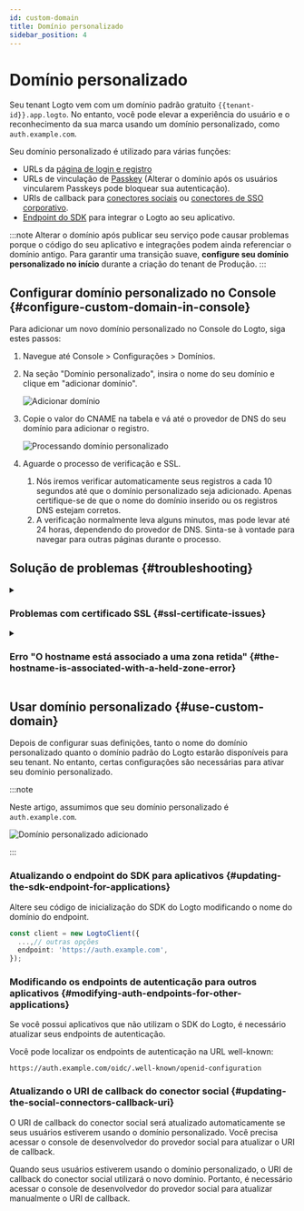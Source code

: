 ```yaml
---
id: custom-domain
title: Domínio personalizado
sidebar_position: 4
---
```


# Domínio personalizado

Seu tenant Logto vem com um domínio padrão gratuito `{{tenant-id}}.app.logto`. No entanto, você pode elevar a experiência do usuário e o reconhecimento da sua marca usando um domínio personalizado, como `auth.example.com`.

Seu domínio personalizado é utilizado para várias funções:

- URLs da [página de login e registro](/end-user-flows/sign-up-and-sign-in)
- URLs de vinculação de [Passkey](/end-user-flows/mfa/webauthn) (Alterar o domínio após os usuários vincularem Passkeys pode bloquear sua autenticação).
- URIs de callback para [conectores sociais](/connectors/social-connectors) ou [conectores de SSO corporativo](/connectors/enterprise-connectors).
- [Endpoint do SDK](/integrate-logto/application-data-structure#openid-provider-configuration-endpoint) para integrar o Logto ao seu aplicativo.

:::note
Alterar o domínio após publicar seu serviço pode causar problemas porque o código do seu aplicativo e integrações podem ainda referenciar o domínio antigo. Para garantir uma transição suave, **configure seu domínio personalizado no início** durante a criação do tenant de Produção.
:::

## Configurar domínio personalizado no Console \{#configure-custom-domain-in-console}

Para adicionar um novo domínio personalizado no Console do Logto, siga estes passos:

1. Navegue até <CloudLink to="/tenant-settings/domains">Console > Configurações > Domínios</CloudLink>.
2. Na seção "Domínio personalizado", insira o nome do seu domínio e clique em "adicionar domínio".

   <img src="/img/assets/custom-domain-section.jpeg" alt="Adicionar domínio" />

3. Copie o valor do CNAME na tabela e vá até o provedor de DNS do seu domínio para adicionar o registro.

   <img src="/img/assets/custom-domain-processing.jpeg" alt="Processando domínio personalizado" />

4. Aguarde o processo de verificação e SSL.
   1. Nós iremos verificar automaticamente seus registros a cada 10 segundos até que o domínio personalizado seja adicionado. Apenas certifique-se de que o nome do domínio inserido ou os registros DNS estejam corretos.
   2. A verificação normalmente leva alguns minutos, mas pode levar até 24 horas, dependendo do provedor de DNS. Sinta-se à vontade para navegar para outras páginas durante o processo.

## Solução de problemas \{#troubleshooting}

<details>
<summary>

### Problemas com certificado SSL \{#ssl-certificate-issues}

</summary>

Se você encontrar problemas com o certificado SSL ao configurar seu domínio personalizado, isso pode estar relacionado a registros CAA na configuração do seu DNS. Os registros CAA especificam quais Autoridades Certificadoras (CAs) estão autorizadas a emitir certificados para seu domínio. Se você estiver usando registros CAA, será necessário autorizar tanto "letsencrypt.org" quanto "pki.goog" para que o Logto possa emitir certificados SSL.

Para solucionar e resolver problemas de certificado SSL relacionados a registros CAA, consulte a [documentação da Cloudflare](https://developers.cloudflare.com/ssl/edge-certificates/caa-records/) sobre registros CAA.

</details>

<details>
<summary>

### Erro "O hostname está associado a uma zona retida" \{#the-hostname-is-associated-with-a-held-zone-error}

</summary>

Se você encontrar a mensagem de erro "O hostname está associado a uma zona retida, por favor, entre em contato com o proprietário para remover a retenção" ao adicionar um domínio personalizado, isso significa que o domínio já está em uma zona Cloudflare e está com o status "Zone Hold". Veja esta [documentação da Cloudflare](https://developers.cloudflare.com/fundamentals/setup/account/account-security/zone-holds/) para mais informações.

Para resolver esse problema, você precisará liberar a retenção da zona. Siga o link acima para instruções de como liberar a retenção da zona na Cloudflare.

</details>

## Usar domínio personalizado \{#use-custom-domain}

Depois de configurar suas definições, tanto o nome do domínio personalizado quanto o domínio padrão do Logto estarão disponíveis para seu tenant. No entanto, certas configurações são necessárias para ativar seu domínio personalizado.

:::note

Neste artigo, assumimos que seu domínio personalizado é `auth.example.com`.

<img src="/img/assets/custom-domain-added.jpeg" alt="Domínio personalizado adicionado" />

:::

### Atualizando o endpoint do SDK para aplicativos \{#updating-the-sdk-endpoint-for-applications}

Altere seu código de inicialização do SDK do Logto modificando o nome do domínio do endpoint.

```typescript
const client = new LogtoClient({
  ...,// outras opções
  endpoint: 'https://auth.example.com',
});
```

### Modificando os endpoints de autenticação para outros aplicativos \{#modifying-auth-endpoints-for-other-applications}

Se você possui aplicativos que não utilizam o SDK do Logto, é necessário atualizar seus endpoints de autenticação.

Você pode localizar os endpoints de autenticação na URL well-known:

```
https://auth.example.com/oidc/.well-known/openid-configuration
```

### Atualizando o URI de callback do conector social \{#updating-the-social-connectors-callback-uri}

O URI de callback do conector social será atualizado automaticamente se seus usuários estiverem usando o domínio personalizado. Você precisa acessar o console de desenvolvedor do provedor social para atualizar o URI de callback.

Quando seus usuários estiverem usando o domínio personalizado, o URI de callback do conector social utilizará o novo domínio. Portanto, é necessário acessar o console de desenvolvedor do provedor social para atualizar manualmente o URI de callback.

